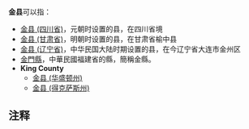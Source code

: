 '''金县'''可以指：
* [[金县_(四川省)|金县 (四川省)]]，元朝时设置的县，在四川省境
* [[榆中縣|金县 (甘肃省)]]，明朝时设置的县，在甘肃省榆中县
* [[金州區|金县 (辽宁省)]]，中华民国大陆时期{{efn|由于日本的侵占，中华民国未能行使行政权力，直至1945年8月日本投降后，金县才实行县治。}}设置的县，在今辽宁省大连市金州区
* [[金門縣|金門縣]]，中華民國福建省的縣，簡稱金縣。
*'''King County'''
** [[金县_(华盛顿州)|金县 (华盛顿州)]]
** [[金县_(得克萨斯州)|金县 (得克萨斯州)]]

== 注释 ==
{{Notelist}}

{{Disambig|J|cat=二字中国县名消歧义}}